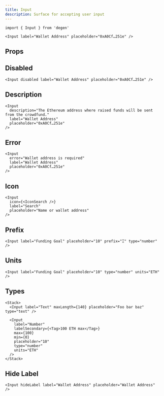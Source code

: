 ```yaml
---
title: Input
description: Surface for accepting user input
---
```


```tsx
import { Input } from 'degen'
```

```tsx live=true expand=true
<Input label="Wallet Address" placeholder="0xA0Cf…251e" />
```

## Props

<PropsTable sourceLink={sourceLink} types={types} />

## Disabled

```tsx live=true
<Input disabled label="Wallet Address" placeholder="0xA0Cf…251e" />
```

## Description

```tsx live=true
<Input
  description="The Ethereum address where raised funds will be sent from the crowdfund."
  label="Wallet Address"
  placeholder="0xA0Cf…251e"
/>
```

## Error

```tsx live=true
<Input
  error="Wallet address is required"
  label="Wallet Address"
  placeholder="0xA0Cf…251e"
/>
```

## Icon

```tsx live=true
<Input
  icon={<IconSearch />}
  label="Search"
  placeholder="Name or wallet address"
/>
```

## Prefix

```tsx live=true
<Input label="Funding Goal" placeholder="10" prefix="Ξ" type="number" />
```

## Units

```tsx live=true
<Input label="Funding Goal" placeholder="10" type="number" units="ETH" />
```

## Types

```tsx live=true
<Stack>
  <Input label="Text" maxLength={140} placeholder="Foo bar baz" type="text" />

  <Input
    label="Number"
    labelSecondary={<Tag>100 ETH max</Tag>}
    max={100}
    min={0}
    placeholder="10"
    type="number"
    units="ETH"
  />
</Stack>
```

## Hide Label

```tsx live=true
<Input hideLabel label="Wallet Address" placeholder="Wallet Address" />
```
